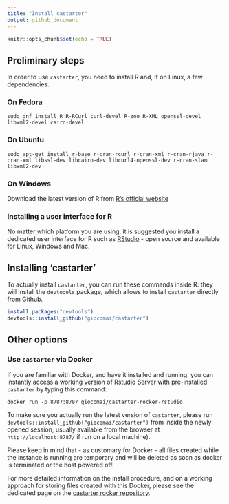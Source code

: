 ```yaml
---
title: "Install castarter"
output: github_document
---
```


```r
knitr::opts_chunk$set(echo = TRUE)
```

## Preliminary steps
In order to use `castarter`, you need to install R and, if on Linux, a few dependencies. 

### On Fedora
```install
sudo dnf install R R-RCurl curl-devel R-zoo R-XML openssl-devel libxml2-devel cairo-devel
```
### On Ubuntu
```install
sudo apt-get install r-base r-cran-rcurl r-cran-xml r-cran-rjava r-cran-xml libssl-dev libcairo-dev libcurl4-openssl-dev r-cran-slam libxml2-dev
```
### On Windows
Download the latest version of R from [R's official website]( https://www.r-project.org/{https://www.r-project.org/)

### Installing a user interface for R
No matter which platform you are using, it is suggested you install a dedicated user interface for R such as [RStudio](https://www.rstudio.com/products/rstudio/download/) - open source and available for Linux, Windows and Mac. 

## Installing 'castarter'
To actually install `castarter`, you can run these commands inside R: they will install the `devtoools` package, which allows to install `castarter` directly from Github.

```r
install.packages("devtools")
devtools::install_github("giocomai/castarter")
```

## Other options

### Use `castarter` via Docker
If you are familiar with Docker, and have it installed and running, you can instantly access a working version of Rstudio Server with pre-installed `castarter` by typing this command:
```installing
docker run -p 8787:8787 giocomai/castarter-rocker-rstudio
```
To make sure you actually run the latest version of `castarter`, please run `devtools::install_github("giocomai/castarter")` from inside the newly opened session, usually available from the browser at `http://localhost:8787/` if run on a local machine). 

Please keep in mind that - as customary for Docker - all files created while the instance is running are temporary and will be deleted as soon as docker is terminated or the host powered off.

For more detailed information on the install procedure, and on a working approach for storing files created with this Docker, please see the dedicated page on the [castarter rocker repository](https://github.com/giocomai/castarter-rocker/tree/master/rstudio).
